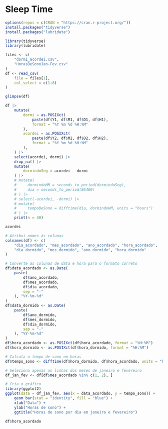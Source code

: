 # Sleep Time

```r
options(repos = c(CRAN = "https://cran.r-project.org/"))
install.packages("tidyverse")
install.packages("lubridate")

library(tidyverse)
library(lubridate)
```
```r
files <- c(
    "dormi_acordei.csv",
    "HorasDeSonoJan-Fev.csv"
)
df <- read_csv(
    file = files[1],
    col_select = c(1:8)
)
```
```r
glimpse(df)
```

```r
df |>
    mutate(
        dormi = as.POSIXct(
            paste(df$Y1, df$M1, df$D1, df$H1),
            format = "%Y %m %d %H:%M"
        ),
        acordei = as.POSIXct(
            paste(df$Y2, df$M2, df$D2, df$H2),
            format = "%Y %m %d %H:%M"
        ),
    ) |>
    select(acordei, dormi) |>
    drop_na() |>
    mutate(
        dormindoSeg = acordei - dormi
    ) |>
    # mutate(
    #     dormindoHM = seconds_to_period(dormindoSeg),
    #     dia = seconds_to_period(86400)
    # ) |>
    # select(-acordei, -dormi) |>
    # mutate(
    #     tempoDeSono = difftime(dia, dormindoHM, units = "hours")
    # ) |>
    print(n = 40)
```
```r
acordei
```

```r
# Atribui nomes às colunas
colnames(df) <- c(
    "dia_acordado", "mes_acordado", "ano_acordado", "hora_acordado",
    "dia_dormido", "mes_dormido", "ano_dormido", "hora_dormido"
)

# Converte as colunas de data e hora para o formato correto
df$data_acordado <- as.Date(
    paste(
        df$ano_acordado,
        df$mes_acordado,
        df$dia_acordado,
        sep = "-"
    ), "%Y-%m-%d"
)
df$data_dormido <- as.Date(
    paste(
        df$ano_dormido,
        df$mes_dormido,
        df$dia_dormido,
        sep = "-"
    ), "%Y-%m-%d"
)
df$hora_acordado <- as.POSIXct(df$hora_acordado, format = "%H:%M")
df$hora_dormido <- as.POSIXct(df$hora_dormido, format = "%H:%M")

# Calcula o tempo de sono em horas
df$tempo_sono <- difftime(df$hora_dormido, df$hora_acordado, units = "hours")

# Seleciona apenas as linhas dos meses de janeiro e fevereiro
df_jan_fev <- df[df$mes_acordado %in% c(1, 2), ]

# Cria o gráfico
library(ggplot2)
ggplot(data = df_jan_fev, aes(x = data_acordado, y = tempo_sono)) +
    geom_bar(stat = "identity", fill = "blue") +
    xlab("Data") +
    ylab("Horas de sono") +
    ggtitle("Horas de sono por dia em janeiro e fevereiro")
```

```r
df$hora_acordado
```
